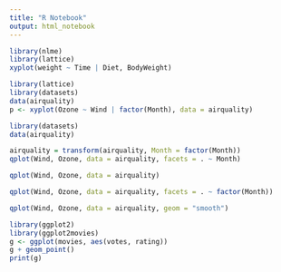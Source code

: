 ```yaml
---
title: "R Notebook"
output: html_notebook
---
```


```r
library(nlme)
library(lattice)
xyplot(weight ~ Time | Diet, BodyWeight)
```
```r
library(lattice)
library(datasets)
data(airquality)
p <- xyplot(Ozone ~ Wind | factor(Month), data = airquality)
```
```r
library(datasets)
data(airquality)
```
```r
airquality = transform(airquality, Month = factor(Month))
qplot(Wind, Ozone, data = airquality, facets = . ~ Month)
```
```r
qplot(Wind, Ozone, data = airquality)
```
```r
qplot(Wind, Ozone, data = airquality, facets = . ~ factor(Month))
```
```r
qplot(Wind, Ozone, data = airquality, geom = "smooth")
```
```r
library(ggplot2)
library(ggplot2movies)
g <- ggplot(movies, aes(votes, rating))
g + geom_point()
print(g)
```
